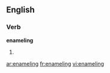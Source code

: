 ==English==

===Verb===
'''enameling'''

# {{present participle of|[[enamel]]}}

[[ar:enameling]]
[[fr:enameling]]
[[vi:enameling]]